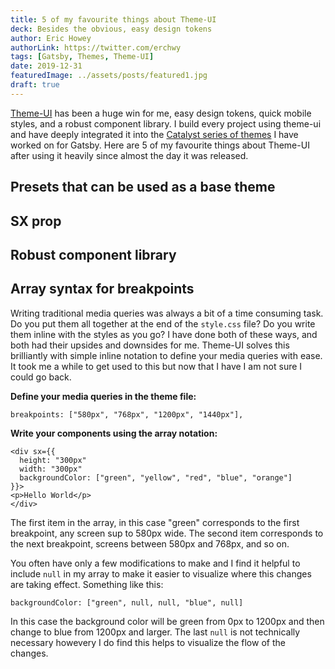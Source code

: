 ```yaml
---
title: 5 of my favourite things about Theme-UI
deck: Besides the obvious, easy design tokens
author: Eric Howey
authorLink: https://twitter.com/erchwy
tags: [Gatsby, Themes, Theme-UI]
date: 2019-12-31
featuredImage: ../assets/posts/featured1.jpg
draft: true
---
```


[Theme-UI](https://theme-ui.com/) has been a huge win for me, easy design tokens, quick mobile styles, and a robust component library. I build every project using theme-ui and have deeply integrated it into the [Catalyst series of themes](https://github.com/ehowey/gatsby-theme-catalyst) I have worked on for Gatsby. Here are 5 of my favourite things about Theme-UI after using it heavily since almost the day it was released.

## Presets that can be used as a base theme

## SX prop

## Robust component library

## Array syntax for breakpoints

Writing traditional media queries was always a bit of a time consuming task. Do you put them all together at the end of the `style.css` file? Do you write them inline with the styles as you go? I have done both of these ways, and both had their upsides and downsides for me. Theme-UI solves this brilliantly with simple inline notation to define your media queries with ease. It took me a while to get used to this but now that I have I am not sure I could go back.

**Define your media queries in the theme file:**

```
breakpoints: ["580px", "768px", "1200px", "1440px"],
```

**Write your components using the array notation:**

```
<div sx={{
  height: "300px"
  width: "300px"
  backgroundColor: ["green", "yellow", "red", "blue", "orange"]
}}>
<p>Hello World</p>
</div>
```

The first item in the array, in this case "green" corresponds to the first breakpoint, any screen sup to 580px wide. The second item corresponds to the next breakpoint, screens between 580px and 768px, and so on.

You often have only a few modifications to make and I find it helpful to include `null` in my array to make it easier to visualize where this changes are taking effect. Something like this:

```
backgroundColor: ["green", null, null, "blue", null]
```

In this case the background color will be green from 0px to 1200px and then change to blue from 1200px and larger. The last `null` is not technically necessary howevery I do find this helps to visualize the flow of the changes.
